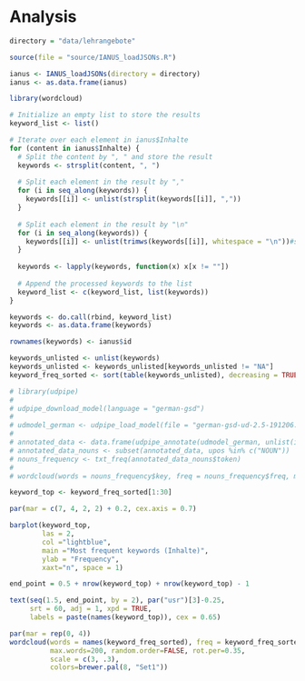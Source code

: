 # Analysis

```r
directory = "data/lehrangebote"
```
```r
source(file = "source/IANUS_loadJSONs.R")

ianus <- IANUS_loadJSONs(directory = directory)
ianus <- as.data.frame(ianus)
```

```r
library(wordcloud)

# Initialize an empty list to store the results
keyword_list <- list()

# Iterate over each element in ianus$Inhalte
for (content in ianus$Inhalte) {
  # Split the content by ", " and store the result
  keywords <- strsplit(content, ", ")
  
  # Split each element in the result by ","
  for (i in seq_along(keywords)) {
    keywords[[i]] <- unlist(strsplit(keywords[[i]], ","))
  }
  
  # Split each element in the result by "\n"
  for (i in seq_along(keywords)) {
    keywords[[i]] <- unlist(trimws(keywords[[i]], whitespace = "\n"))#strsplit(keywords[[i]], "\n"))
  }
  
  keywords <- lapply(keywords, function(x) x[x != ""])
  
  # Append the processed keywords to the list
  keyword_list <- c(keyword_list, list(keywords))
}

keywords <- do.call(rbind, keyword_list)
keywords <- as.data.frame(keywords)

rownames(keywords) <- ianus$id
```
  
```r
keywords_unlisted <- unlist(keywords)
keywords_unlisted <- keywords_unlisted[keywords_unlisted != "NA"]
keyword_freq_sorted <- sort(table(keywords_unlisted), decreasing = TRUE)
```

```r
# library(udpipe)
# 
# udpipe_download_model(language = "german-gsd")
# 
# udmodel_german <- udpipe_load_model(file = "german-gsd-ud-2.5-191206.udpipe")
# 
# annotated_data <- data.frame(udpipe_annotate(udmodel_german, unlist(ianus$Inhalte)))
# annotated_data_nouns <- subset(annotated_data, upos %in% c("NOUN"))
# nouns_frequency <- txt_freq(annotated_data_nouns$token)
# 
# wordcloud(words = nouns_frequency$key, freq = nouns_frequency$freq, max.words = 200)
```


```r
keyword_top <- keyword_freq_sorted[1:30]

par(mar = c(7, 4, 2, 2) + 0.2, cex.axis = 0.7)

barplot(keyword_top, 
        las = 2,
        col ="lightblue", 
        main ="Most frequent keywords (Inhalte)",
        ylab = "Frequency",
        xaxt="n", space = 1)

end_point = 0.5 + nrow(keyword_top) + nrow(keyword_top) - 1

text(seq(1.5, end_point, by = 2), par("usr")[3]-0.25, 
     srt = 60, adj = 1, xpd = TRUE,
     labels = paste(names(keyword_top)), cex = 0.65)
```

```r
par(mar = rep(0, 4))
wordcloud(words = names(keyword_freq_sorted), freq = keyword_freq_sorted, min.freq = 1,
          max.words=200, random.order=FALSE, rot.per=0.35, 
          scale = c(3, .3),
          colors=brewer.pal(8, "Set1"))
```

